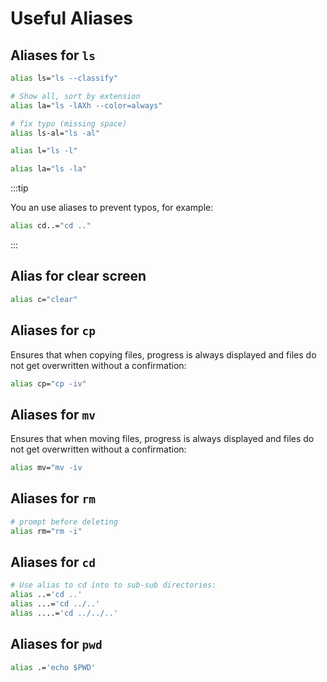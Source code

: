 # Useful Aliases

## Aliases for `ls`

```bash
alias ls="ls --classify"

# Show all, sort by extension
alias la="ls -lAXh --color=always"

# fix typo (missing space)
alias ls-al="ls -al"

alias l="ls -l"

alias la="ls -la"
```

:::tip

You an use aliases to prevent typos, for example:

```bash
alias cd..="cd .."
```

:::

## Alias for clear screen

```bash
alias c="clear"
```

## Aliases for `cp`

Ensures that when copying files, progress is always displayed and files do not get overwritten without a confirmation:

```bash
alias cp="cp -iv"
```

## Aliases for `mv`

Ensures that when moving files, progress is always displayed and files do not get overwritten without a confirmation:

```bash
alias mv="mv -iv
```

## Aliases for `rm`

```bash
# prompt before deleting
alias rm="rm -i"
```

## Aliases for `cd`

```bash
# Use alias to cd into to sub-sub directories:
alias ..='cd ..'
alias ...='cd ../..'
alias ....='cd ../../..'
```

## Aliases for `pwd`

```bash
alias .='echo $PWD'
```
